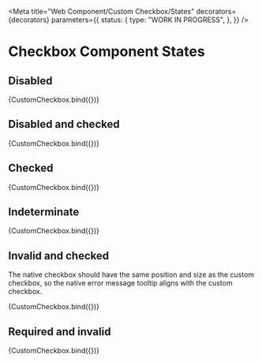 <!-- @license CC0-1.0 -->


<Meta
  title="Web Component/Custom Checkbox/States"
  decorators={decorators}
  parameters={{
    status: {
      type: "WORK IN PROGRESS",
    },
  }}
/>

# Checkbox Component States

## Disabled

<Canvas>
  <Story
    name="disabled"
    args={{
      disabled: true,
    }}
  >
    {CustomCheckbox.bind({})}
  </Story>
</Canvas>

## Disabled and checked

<Canvas>
  <Story
    name="disabled and checked"
    args={{
      checked: true,
      disabled: true,
    }}
  >
    {CustomCheckbox.bind({})}
  </Story>
</Canvas>

## Checked

<Canvas>
  <Story
    name="checked"
    args={{
      checked: true,
    }}
  >
    {CustomCheckbox.bind({})}
  </Story>
</Canvas>

## Indeterminate

<Canvas>
  <Story
    name="indeterminate"
    args={{
      indeterminate: true,
    }}
  >
    {CustomCheckbox.bind({})}
  </Story>
</Canvas>

## Invalid and checked

The native checkbox should have the same position and size as the custom checkbox, so the native error message tooltip aligns with the custom checkbox.

<Canvas>
  <Story
    name="invalid and checked"
    args={{
      checked: true,
      invalid: true,
    }}
  >
    {CustomCheckbox.bind({})}
  </Story>
</Canvas>

## Required and invalid

<Canvas>
  <Story
    name="required"
    args={{
      invalid: true,
      required: true,
    }}
  >
    {CustomCheckbox.bind({})}
  </Story>
</Canvas>
